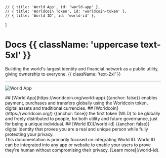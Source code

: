 	// { title: 'World App', id: 'world-app' },
	// { title: 'Worldcoin Token', id: 'worldcoin-token' },
	// { title: 'World ID', id: 'world-id' },
]

# Docs {{ className: 'uppercase text-5xl' }}

Building the world's largest identity and financial network as a public utility, giving ownership to everyone. {{ className: 'text-2xl' }}

<hr className="my-10" />

![World App](/images/docs/introduction/world-app.png)

<div className="grid lg:grid-flow-col gap-8">
<Col>
## [World App](https://worldcoin.org/world-app) {{anchor: false}}
enables payment, purchases and transfers globally using the Worldcoin token, digital assets and traditional currencies.
</Col>

<Col>
## [Worldcoin](https://worldcoin.org/) {{anchor: false}}
the first token (WLD) to be globally and freely distributed to people, for both utility and future governance, just for being a unique individual.
</Col>

<Col>
## [World ID](/world-id) {{anchor: false}}
digital identity that proves you are a real and unique person while fully protecting your privacy.
</Col></div>

<Note>
This documentation is primarily focused on integrating World ID. World ID can be integrated into any app or website to enable your users to prove they're human without compromising their privacy. [Learn more](/world-id).
</Note>